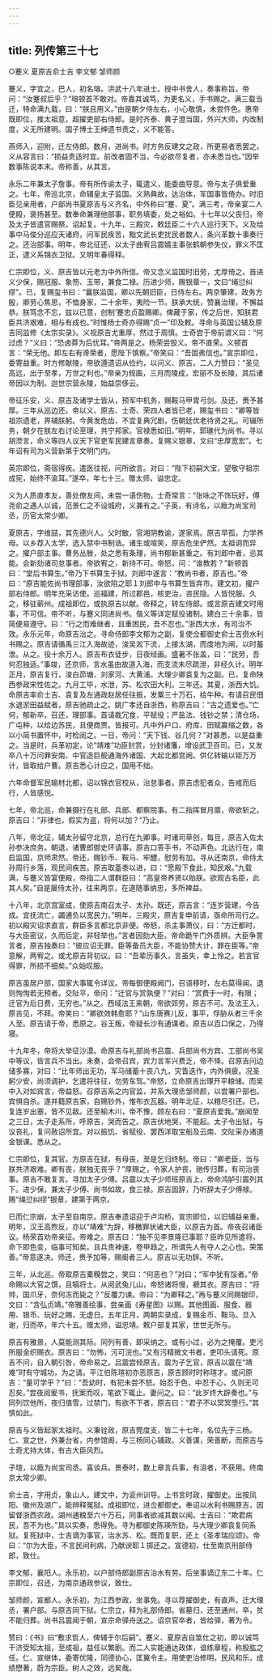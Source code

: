 ```yaml
---
---
---
```

title: 列传第三十七
---

○蹇义 夏原吉俞士吉 李文郁 邹师颜

蹇义，字宜之，巴人，初名瑢。洪武十八年进士。授中书舍人，奏事称旨。帝问：“汝蹇叔后乎？”瑢顿首不敢对。帝嘉其诚笃，为更名义，手书赐之。满三载当迁，特命满九载，曰：“朕且用义。”由是朝夕侍左右，小心敬慎，未尝忤色。惠帝既即位，推太祖意，超擢吏部右侍郎。是时齐泰、黄子澄当国，外兴大师，内改制度，义无所建明。国子博士王绅遗书责之，义不能答。

燕师入，迎附，迁左侍郎。数月，进尚书。时方务反建文之政，所更易者悉罢之。义从容言曰：“损益贵适时宜。前改者固不当，今必欲尽复者，亦未悉当也。”因举数事陈说本末。帝称善，从其言。

永乐二年兼太子詹事。帝有所传谕太子，辄遣义，能委曲导意。帝与太子俱爱重之。七年，帝巡北京，命辅皇太子监国。义熟典故，达治体，军国事皆倚办。时旧臣见亲用者，户部尚书夏原吉与义齐名，中外称曰“蹇、夏”。满三考，帝亲宴二人便殿，褒扬甚至。数奉命兼理他部事，职务填委，处之裕如。十七年以父丧归，帝及太子皆遣官赐祭。诏起复。十九年，三殿灾，敕廷臣二十六人巡行天下。义及给事中马俊分巡应天诸府，问军民疾苦，黜文武长吏扰民者数人，条兴革数十事奏行之。还治部事。明年，帝北征还，以太子曲宥吕震婿主事张鹤朝参失仪，罪义不匡正，逮义系锦衣卫狱。又明年春得释。

仁宗即位，义、原吉皆以元老为中外所信。帝又念义监国时旧劳，尤厚倚之。首进义少保，赐冠服、象笏、玉带，兼食二禄。历进少师，赐银章一，文曰“绳愆纠缪”。已，复赐玺书曰：“曩朕监国，卿以先朝旧臣，日侍左右。两京肇建，政务方殷，卿劳心焦思，不恤身家，二十余年，夷险一节。朕承大统，赞襄治理，不懈益恭。朕笃念不忘，兹以已意，创制‘蹇忠贞盈赐卿。俾藏于家，传之后世，知朕君臣共济艰难，相与有成也。”时惟杨士奇亦得赐“贞一”印及敕。寻命与英国公辅及原吉同监修《太宗实录》。义视原吉尤重厚，然过于周慎。士奇尝于帝前谓义曰：“何过虑？”义曰：“恐卤莽为后忧耳。”帝两是之。杨荣尝毁义。帝不直荣。义顿首言：“荣无他。即左右有谗荣者，愿陛下慎察。”帝笑曰：“吾固弗信也。”宣宗即位，委寄益重。时方修献陵，帝欲遵遗诏从俭约，以问义、原吉。二人力赞曰：“圣见高远，出于至孝，万世之利也。”帝亲为规画，三月而陵成，宏丽不及长陵，其后诸帝因以为制。迨世宗营永陵，始益崇侈云。

帝征乐安，义、原吉及诸学士皆从，预军中机务，赐鞍马甲胄弓剑。及还，赉予甚厚。三年从巡边还。帝以义、原吉、士奇、荣四人者皆已老，赐玺书曰：“卿等皆祖宗遗老，畀辅朕躬。今黄发危齿，不宜复典冗剧，伤朝廷优老待贤之礼。可辍所务，朝夕在朕左右讨论至理，共宁邦家。官禄悉如旧。”明年，郭璡代为尚书。寻以胡濙言，命义等四人议天下官吏军民建言章奏。复赐义银章，文曰“忠厚宽宏”。七年诏有司为义营新第于文明门内。

英宗即位，斋宿得疾。遣医往视，问所欲言。对曰：“陛下初嗣大宝，望敬守祖宗成宪，始终不渝耳。”遂卒，年七十三。赠太师，谥忠定。

义为人质直孝友，善处僚友间，未尝一语伤物。士奇常言：“张咏之不饰玩好，傅尧俞之遇人以诚，范景仁之不设城府，义兼有之。”子英，有诗名，以廕为尚宝司丞，历官太常少卿。

夏原吉，字维喆，其先德兴人。父时敏，官湘阴教谕，遂家焉。原吉早孤，力学养母。以乡荐入太学，选入禁中书制诰。诸生或喧笑，原吉危坐俨然。太祖诇而异之。擢户部主事。曹务丛脞，处之悉有条理，尚书郁新甚重之。有刘郎中者，忌其能。会新劾诸司怠事者。帝欲宥之，新持不可。帝怒，问：“谁教若？”新顿首曰：“堂后书算生。”帝乃下书算生于狱。刘郎中遂言：“教尚书者，原吉也。”帝曰：“原吉能佐尚书理部事，汝欲陷之耶１刘郎中与书算生皆弃市。建文初，擢户部右侍郎。明年充采访使。巡福建，所过郡邑，核吏治，咨民隐。人皆悦服。久之，移驻蕲州。成祖即位，或执原吉以献。帝释之，转左侍郎。或言原吉建文时用事，不可信。帝不听，与蹇义同进尚书。偕义等详定赋役诸制。建白三十余事，皆简便易遵守。曰：“行之而难继者，且重困民，吾不忍也。”浙西大水，有司治不效。永乐元年，命原吉治之。寻命侍郎李文郁为之副，复使佥都御史俞士吉赍水利书赐之。原吉请循禹三江入海故迹，浚吴淞下流，上接太湖，而度地为闸，以时蓄泄。从之。役十余万人。原吉布衣徒步，日夜经画。盛暑不张盖，曰：“民劳，吾何忍独适。”事竣，还京师，言水虽由故道入海，而支流未尽疏泄，非经久计。明年正月，原吉复行，浚白茆塘、刘家河、大黄浦。大理少卿袁复为之副。已，复命陕西参政宋性佐之。九月工毕，水泄，苏、松农田大利。三年还。其夏，浙西大饥。命原吉率俞士吉、袁复及左通政赵居任往振，发粟三十万石，给牛种。有请召民佃水退淤田益赋者，原吉驰疏止之。姚广孝还自浙西，称原吉曰：“古之遗爱也。”亡何，郁新卒，召还，理部事。首请裁冗食，平赋役；严盐法、钱钞之禁；清仓场，广屯种，以给边苏民，且便商贾。皆报可。凡中外户口、府库、田赋赢缩之数，各以小简书置怀中，时检阅之。一日，帝问：“天下钱、谷几何？”对甚悉，以是益重之。当是时，兵革初定，论“靖难”功臣封赏，分封诸籓，增设武卫百司。已，又发卒八十万问罪安南、中官造巨舰通海外诸国、大起北都宫阙。供亿转输以钜万万计，皆取给户曹。原吉悉心计应之，国用不绌。

六年命督军民输材北都，诏以锦衣官校从，治怠事者。原吉虑犯者众，告戒而后行，人皆感悦。

七年，帝北巡，命兼摄行在礼部、兵部、都察院事。有二指挥冒月廪，帝欲斩之。原吉曰：“非律也，假实为盗，将何以加？”乃止。

八年，帝北征，辅太孙留守北京，总行在九卿事。时诸司草创，每旦，原吉入佐太孙参决庶务。朝退，诸曹郎御史环请事。原吉口答手书，不动声色。北达行在，南启监国，京师肃然。帝还，赐钞币、鞍马、牢醴，慰劳有加。寻从还南京，命侍太孙周行乡落，观民间疾苦。原吉取齑黍以进，曰：“愿殿下食此，知民艰。”九载满，与蹇义皆宴便殿，帝指二人谓群臣曰：“高皇帝养贤以贻朕。欲观古名臣，此其人矣。”自是屡侍太孙，往来两京，在道随事纳忠，多所裨益。

十八年，北京宫室成，使原吉南召太子、太孙。既还，原吉言：“连岁营建，今告成。宜抚流亡，蠲逋负以宽民力。”明年，三殿灾，原吉复申前请，亟命所司行之。初以殿灾诏求直言，群臣多言都北京非便。帝怒，杀主事萧仪，曰：“方迁都时，与大臣密议，久而后定，非轻举也。”言者因劾大臣。帝命跪午门外质辨。大臣争詈言者，原吉独奏曰：“彼应诏无罪。臣等备员大臣，不能协赞大计，罪在臣等。”帝意解，两宥之。或尤原吉背初议。曰：“吾辈历事久，言虽失，幸上怜之。若言官得罪，所损不细矣。”众始叹服。

原吉虽居户部，国家大事辄令详议。帝每御便殿阙门，召语移时，左右莫得闻。退则恂恂若无预者。交阯平，帝问：“迁官与赏孰便？”对曰：“赏费于一时，有限；迁官为后日费，无穷也。”从之。西域法王来朝，帝欲郊劳，原吉不可。及法王入，原吉见，不拜。帝笑曰：“卿欲效韩愈耶？”山东唐赛儿反，事平，俘胁从者三千余人至。原吉请于帝，悉原之。谷王叛，帝疑长沙有通谋者。原吉以百口保之，乃得寝。

十九年冬，帝将大举征沙漠。命原吉与礼部尚书吕震、兵部尚书方宾、工部尚书吴中等议，皆言兵不当出。未奏，会帝召宾，宾力言军兴费乏，帝不怿。召原吉问边储多寡，对曰：“比年师出无功，军马储蓄十丧八九，灾眚迭作，内外俱疲。况圣躬少安，尚须调护，乞遣将往征，勿劳车驾。”帝怒，立命原吉出理开平粮储。而吴中入对如宾言，帝益怒。召原吉系之内官监，并系大理丞邹师颜，以尝署户部也。宾惧自杀。遂并籍原吉家，自赐钞外，惟布衣瓦器。明年北征，以粮尽引还。已，复连岁出塞，皆不见敌。还至榆木川，帝不豫，顾左右曰：“夏原吉爱我。”崩闻至之三日，太子走系所，呼原吉，哭而告之。原吉伏地哭，不能起。太子令出狱，与议丧礼，复问赦诏所宜。对以振饥、省赋役、罢西洋取宝船及云南、交阯采办诸道金银课。悉从之。

仁宗即位，复其官。方原吉在狱，有母丧，至是乞归终制。帝曰：“卿老臣，当与朕共济艰难。卿有丧，朕独无丧乎？”厚赐之，令家人护丧，驰传归葬，有司治丧事。原吉不敢复言。寻加太子少傅。吕震以太子少师班原吉上，帝命鸿胪引震列其下。进少保，兼太子少傅、尚书如故，食三禄。原吉固辞，乃听辞太子少傅禄。赐“绳愆纠缪”银章，建第于两京。

已而仁宗崩，太子至自南京。原吉奉遗诏迎于卢沟桥。宣宗即位，以旧辅益亲重。明年，汉王高煦反，亦以“靖难”为辞，移檄罪状诸大臣，以原吉为首。帝夜召诸臣议。杨荣首劝帝亲征。帝难之。原吉曰：“独不见李景隆已事耶？臣昨见所遣将，命下即色变，临事可知矣。且兵贵神速，卷甲趋之，所谓先人有夺人之心也。荣策善。”帝意遂决。师还，赉予加等，赐阍者三人。原吉以无功辞。不听。

三年，从北巡。帝取原吉橐糗尝之，笑曰：“何恶也？”对曰；“军中犹有馁者。”帝命赐以大官之馔，且犒将士。从阅武兔儿山，帝怒诸将慢，褫其衣。原吉曰：“将帅，国爪牙，奈何冻而毙之？”反覆力谏。帝曰：“为卿释之。”再与蹇义同赐银印，文曰：“含弘贞靖。”帝雅善绘事，尝亲画《寿星图》以赐。其他图画、服食、器用、银币、玩好之赐，无虚日。五年正月，两朝实录成，复赐金币、鞍马。旦入谢，归而卒，年六十五。赠太师，谥忠靖。敕户部复其家，世世无所与。

原吉有雅景，人莫能测其际。同列有善，即采纳之。或有小过，必为之掩覆。吏污所服金织赐衣。原吉曰：“勿怖，污可浣也。”又有污精微文书者，吏叩头请死。原吉不问，自入朝引咎，帝命易之。吕震尝倾原吉。震为子乞官，原吉以震在“靖难”时有守城功，为之请。平江伯陈瑄初亦恶原吉，原吉顾时时称瑄才。或问原吉：“量可学乎？”曰：“吾幼时，有犯未尝不怒。始忍于色，中忍于心，久则无可忍矣。”尝夜阅爰书，抚案而叹，笔欲下辄止。妻问之。曰：“此岁终大辟奏也。”与同列饮他所，夜归值雪，过禁门，有欲不下者，原吉曰：“君子不以冥冥堕行。”其慎如此。

原吉与义皆起家太祖时。义秉铨政，原吉筦度支，皆二十七年，名位先于三杨。仁、宣之世，外兼台省，内参馆阁，与三杨同心辅政。义善谋，荣善断，而原吉与士奇尤持大体，有古大臣风烈。

子瑄，以廕为尚宝司丞。喜谈兵。景泰时，数上章言兵事，有沮者，不获用。终南京太常少卿。

俞士吉，字用贞，象山人。建文中，为衮州训导。上书言时政，擢御史。出按凤阳、徽州及湖广，能辨释冤狱。成祖即位，进佥都御史。奉诏以水利书赐原吉，因留督浙西农政。湖州逋粮至六十万石，同事者欲减其数以闻。士吉曰：“欺君病民，吾不为也。”具以实奏，悉得免。寻为都御史陈瑛所劾，与大理少卿袁复同系狱。复死狱中，士吉谪为事官，治水苏、松。既而复职，还上《圣孝瑞应颂》。帝曰：“尔为大臣，不言民间利病，乃献谀耶１掷还之。宣德初，仕至南京刑部侍郎，致仕。

李文郁，襄阳人。永乐初，以户部侍郎副原吉治水有劳。后坐事谪辽东二十年。仁宗即位，召还，为南京通政参议，致仕。

邹师颜，宣都人。永乐初，为江西参政，坐事免。寻以荐擢御史，有直声。迁大理丞，署户部。与原吉同下狱。仁宗立，释为礼部侍郎。省墓归，还至通州，卒，贫不能归葬。尚书吕震闻于朝，宣宗命驿舟送之。诏京官卒者，皆给驿，著为令。

赞曰：《书》曰“敷求哲人，俾辅于尔后嗣”。蹇义、夏原吉自筮仕之初，即以诚笃干济受知太祖，至成祖，益任以繁剧。而二人实能通达政体，谙练章程，称股肱之任。仁、宣继体，委寄优隆，同德协心，匡翼令主。用使吏治修明，民风和乐，成绩懋著，蔚为宗臣。树人之效，远矣哉。


